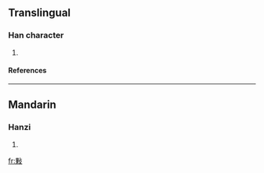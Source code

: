 ==Translingual==
===Han character===
{{Han char|rn=66|rad=攴|as=08|sn=12|four=6194<sub>7</sub>|canj=田木卜水 (WDYE)}}
# {{defn|Han|sort=攴08}}
====References====
{{Han ref|kx=0473.020|dkj=13270|dj=0826.050|hdz=21464.090|uh=6564|ud=25956|bh=D975|bd=55669}}

----
==Mandarin==
===Hanzi===
{{cmn-hanzi|pin=[[diāo]] (diao1), [[dūi]] (dui1), [[dùi]] (dui4), [[kě]] (ke3), [[tuán]] (tuan2), [[tún]] (tun2)|wg=tiao<sup>1</sup>, tui<sup>1</sup>, tui<sup>4</sup>, k'o<sup>3</sup>, t'uan<sup>2</sup>, t'un<sup>2</sup>}}
# {{defn|Mandarin}}

[[fr:敤]]
